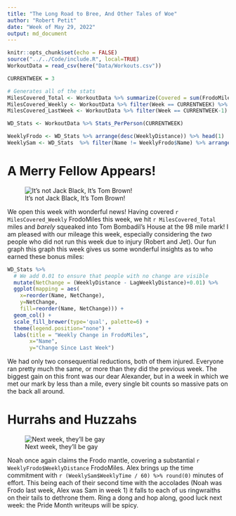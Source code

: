 ```yaml
---
title: "The Long Road to Bree, And Other Tales of Woe"
author: "Robert Petit"
date: "Week of May 29, 2022"
output: md_document
---
```


```r
knitr::opts_chunk$set(echo = FALSE)
source("../../Code/include.R", local=TRUE)
WorkoutData = read_csv(here("Data/Workouts.csv"))

CURRENTWEEK = 3
```


``` r
# Generates all of the stats
MilesCovered_Total <- WorkoutData %>% summarize(Covered = sum(FrodoMiles)) %>% pull(Covered)
MilesCovered_Weekly <- WorkoutData %>% filter(Week == CURRENTWEEK) %>% summarize(Covered = sum(FrodoMiles)) %>% pull(Covered)
MilesCovered_LastWeek <- WorkoutData %>% filter(Week == CURRENTWEEK-1) %>% summarize(Covered = sum(FrodoMiles)) %>% pull(Covered)

WD_Stats <- WorkoutData %>% Stats_PerPerson(CURRENTWEEK)

WeeklyFrodo <- WD_Stats %>% arrange(desc(WeeklyDistance)) %>% head(1)
WeeklySam <- WD_Stats  %>% filter(Name != WeeklyFrodo$Name) %>% arrange(desc(WeeklyTime)) %>% head(1)
```

# A Merry Fellow Appears!

![It's not Jack Black, It's Tom Brown!](Images/TomBombadil.png)

We open this week with wonderful news! Having covered `r MilesCovered_Weekly` FrodoMiles this week, we hit `r MilesCovered_Total` miles and *barely* squeaked into Tom Bombadil's House at the 98 mile mark! I am pleased with our mileage this week, especially considering the *two* people who did not run this week due to injury (Robert and Jet). Our fun graph this graph this week gives us some wonderful insights as to who earned these bonus miles:

```r
WD_Stats %>%
  # We add 0.01 to ensure that people with no change are visible
  mutate(NetChange = (WeeklyDistance - LagWeeklyDistance)+0.01) %>%
  ggplot(mapping = aes(
    x=reorder(Name, NetChange), 
    y=NetChange,
    fill=reorder(Name, NetChange))) +
  geom_col() +
  scale_fill_brewer(type='qual', palette=6) +
  theme(legend.position="none") +
  labs(title = "Weekly Change in FrodoMiles",
       x="Name",
       y="Change Since Last Week")

```

We had only two consequential reductions, both of them injured. Everyone ran pretty much the same, or more than they did the previous week. The biggest gain on this front was our dear Alexander, but in a week in which we met our mark by less than a mile, every single bit counts so massive pats on the back all around.

# Hurrahs and Huzzahs

![Next week, they'll be gay](Images/FrodoAndSam2.png)

Noah once again claims the Frodo mantle, covering a substantial `r WeeklyFrodo$WeeklyDistance` FrodoMiles. Alex brings up the time commitment with `r (WeeklySam$WeeklyTime / 60) %>% round(0)` minutes of effort. This being each of their second time with the accolades (Noah was Frodo last week, Alex was Sam in week 1) it falls to each of us ringwraiths on their tails to dethrone them. Ring a dong and hop along, good luck next week: the Pride Month writeups will be spicy.
